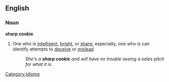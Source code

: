 ==English==
===Noun===
'''sharp cookie'''
#One who is [[intelligent]], [[bright]], or [[sharp]]; especially, one who is can identify attempts to [[deceive]] or [[mislead]]
#:''She's a '''sharp cookie''' and will have no trouble seeing a sales pitch for what it is.''


[[Category:Idioms]]
